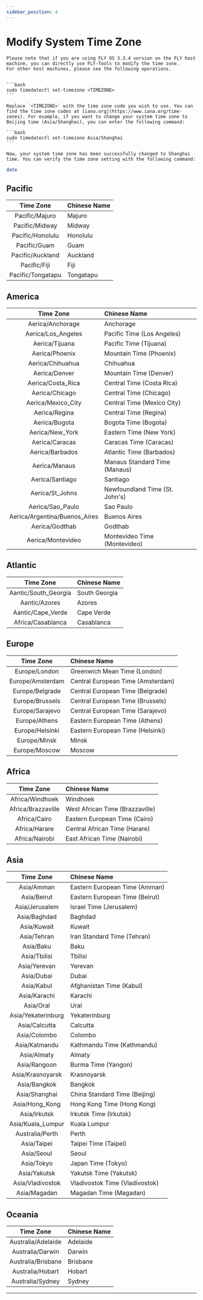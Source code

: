 ```yaml
---
sidebar_position: 4
---
```


# Modify System Time Zone

    Please note that if you are using FLY OS 3.3.4 version on the FLY host machine, you can directly use FLY-Tools to modify the time zone.
    For other host machines, please see the following operations.


    ```bash
    sudo timedatectl set-timezone <TIMEZONE>
    ```

    Replace `<TIMEZONE>` with the time zone code you wish to use. You can find the time zone codes at [iana.org](https://www.iana.org/time-zones). For example, if you want to change your system time zone to Beijing time (Asia/Shanghai), you can enter the following command:

    ```bash
    sudo timedatectl set-timezone Asia/Shanghai
    ```

    Now, your system time zone has been successfully changed to Shanghai time. You can verify the time zone setting with the following command:

```bash
date
```


## Pacific
|       Time Zone        | Chinese Name   |
| :------------: | :----------- |
|  Pacific/Majuro   | Majuro   |
|  Pacific/Midway   | Midway   |
| Pacific/Honolulu  | Honolulu   |
|   Pacific/Guam    | Guam     |
| Pacific/Auckland  | Auckland   |
|   Pacific/Fiji    | Fiji     |
| Pacific/Tongatapu | Tongatapu |

## America
|      Time Zone      | Chinese Name       |
| :------------: | :----------- |
| Aerica/Anchorage | Anchorage|
| Aerica/Los_Angeles | Pacific Time (Los Angeles) |
| Aerica/Tijuana | Pacific Time (Tijuana) |
| Aerica/Phoenix | Mountain Time (Phoenix) |
| Aerica/Chihuahua | Chihuahua|
| Aerica/Denver | Mountain Time (Denver) |
| Aerica/Costa_Rica | Central Time (Costa Rica) |
| Aerica/Chicago | Central Time (Chicago) |
| Aerica/Mexico_City | Central Time (Mexico City) |
| Aerica/Regina | Central Time (Regina) |
| Aerica/Bogota | Bogota Time (Bogota) |
| Aerica/New_York | Eastern Time (New York) |
| Aerica/Caracas | Caracas Time (Caracas) |
| Aerica/Barbados | Atlantic Time (Barbados) |
| Aerica/Manaus | Manaus Standard Time (Manaus) |
| Aerica/Santiago | Santiago|
| Aerica/St_Johns | Newfoundland Time (St. John's) |
| Aerica/Sao_Paulo | Sao Paulo|
| Aerica/Argentina/Buenos_Aires | Buenos Aires
| Aerica/Godthab | Godthab|
| Aerica/Montevideo | Montevideo Time (Montevideo) |

## Atlantic
|      Time Zone      | Chinese Name       |
| :------------: | :----------- |
| Aantic/South_Georgia | South Georgia|
| Aantic/Azores | Azores|
| Aantic/Cape_Verde | Cape Verde|
| Africa/Casablanca | Casablanca|

## Europe
|      Time Zone      | Chinese Name       |
| :------------: | :----------- |
Europe/London | Greenwich Mean Time (London)
Europe/Amsterdam | Central European Time (Amsterdam)
Europe/Belgrade | Central European Time (Belgrade)
Europe/Brussels | Central European Time (Brussels)
Europe/Sarajevo | Central European Time (Sarajevo)
Europe/Athens | Eastern European Time (Athens)
Europe/Helsinki | Eastern European Time (Helsinki)
Europe/Minsk | Minsk
Europe/Moscow | Moscow

## Africa
|      Time Zone      | Chinese Name       |
| :------------: | :----------- |
Africa/Windhoek | Windhoek
Africa/Brazzaville | West African Time (Brazzaville)
Africa/Cairo | Eastern European Time (Cairo)
Africa/Harare | Central African Time (Harare)
Africa/Nairobi | East African Time (Nairobi)

## Asia
|      Time Zone      | Chinese Name       |
| :------------: | :----------- |
Asia/Amman | Eastern European Time (Amman)
Asia/Beirut | Eastern European Time (Beirut)
Asia/Jerusalem | Israel Time (Jerusalem)
Asia/Baghdad | Baghdad
Asia/Kuwait | Kuwait
Asia/Tehran | Iran Standard Time (Tehran)
Asia/Baku | Baku
Asia/Tbilisi | Tbilisi
Asia/Yerevan | Yerevan
Asia/Dubai | Dubai
Asia/Kabul | Afghanistan Time (Kabul)
Asia/Karachi | Karachi
Asia/Oral | Ural
Asia/Yekaterinburg | Yekaterinburg
Asia/Calcutta | Calcutta
Asia/Colombo | Colombo
Asia/Katmandu | Kathmandu Time (Kathmandu)
Asia/Almaty | Almaty
Asia/Rangoon | Burma Time (Yangon)
Asia/Krasnoyarsk | Krasnoyarsk
Asia/Bangkok | Bangkok
Asia/Shanghai | China Standard Time (Beijing)
Asia/Hong_Kong | Hong Kong Time (Hong Kong)
Asia/Irkutsk | Irkutsk Time (Irkutsk)
Asia/Kuala_Lumpur | Kuala Lumpur
Australia/Perth | Perth
Asia/Taipei | Taipei Time (Taipei)
Asia/Seoul | Seoul
Asia/Tokyo | Japan Time (Tokyo)
Asia/Yakutsk | Yakutsk Time (Yakutsk)
Asia/Vladivostok | Vladivostok Time (Vladivostok)
Asia/Magadan | Magadan Time (Magadan)

## Oceania
|      Time Zone      | Chinese Name       |
| :------------: | :----------- |
Australia/Adelaide | Adelaide
Australia/Darwin | Darwin
Australia/Brisbane | Brisbane
Australia/Hobart | Hobart
Australia/Sydney | Sydney

---